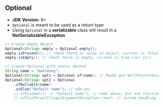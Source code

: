 ## Optional

- **JDK Version:** 8+
- `Optional` is meant to be used as a return type
- Using `Optional` in a **serializable** class will result in a **NotSerializableException**

```java
// Create empty Object
Optional<String> empty = Optional.empty();
empty.isPresent(); // Check there is value in object, current is false
empty.isEmpty(); // Check there is empty, current is true (ver 11+)

// Create Optional with static method
String name = "baeldung";
Optional<String> opt1 = Optional.of(name); // Maybe get NullPointerException
Optional<String> opt2 = Optional
    .ofNullable(name)
    .orElse("Default name"); // add-ons
    //.orElseGet(() -> "Default name"); // same above, but use function
    //.orElseThrow(IllegalArgumentException::new); // custom handling
```
